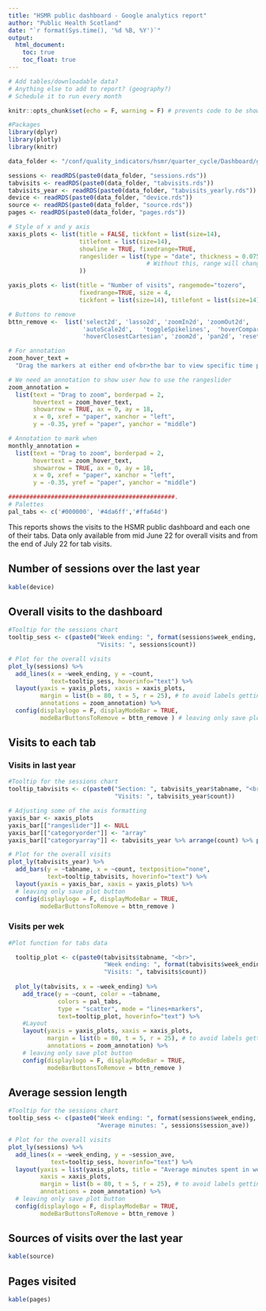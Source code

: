 ```yaml
---
title: "HSMR public dashboard - Google analytics report"
author: "Public Health Scotland"
date: "`r format(Sys.time(), '%d %B, %Y')`"
output: 
  html_document:
    toc: true
    toc_float: true
---
```

  
  ```r
# Add tables/downloadable data?
# Anything else to add to report? (geography?)
# Schedule it to run every month

```


```r
knitr::opts_chunk$set(echo = F, warning = F) # prevents code to be shown in report

#Packages
library(dplyr)
library(plotly)
library(knitr)
```

```r
data_folder <- "/conf/quality_indicators/hsmr/quarter_cycle/Dashboard/google_analytics/"

sessions <- readRDS(paste0(data_folder, "sessions.rds"))
tabvisits <- readRDS(paste0(data_folder, "tabvisits.rds"))
tabvisits_year <- readRDS(paste0(data_folder, "tabvisits_yearly.rds"))
device <- readRDS(paste0(data_folder, "device.rds"))
source <- readRDS(paste0(data_folder, "source.rds"))
pages <- readRDS(paste0(data_folder, "pages.rds"))

```

```r

# Style of x and y axis
xaxis_plots <- list(title = FALSE, tickfont = list(size=14), 
                    titlefont = list(size=14),
                    showline = TRUE, fixedrange=TRUE,
                    rangeslider = list(type = "date", thickness = 0.075
                                       # Without this, range will change when adding/removing markers
                    ))

yaxis_plots <- list(title = "Number of visits", rangemode="tozero", 
                    fixedrange=TRUE, size = 4,
                    tickfont = list(size=14), titlefont = list(size=14))

# Buttons to remove
bttn_remove <-  list('select2d', 'lasso2d', 'zoomIn2d', 'zoomOut2d',
                     'autoScale2d',   'toggleSpikelines',  'hoverCompareCartesian',
                     'hoverClosestCartesian', 'zoom2d', 'pan2d', 'resetScale2d') 

# For annotation
zoom_hover_text =
  "Drag the markers at either end of<br>the bar to view specific time periods"

# We need an annotation to show user how to use the rangeslider
zoom_annotation =
  list(text = "Drag to zoom", borderpad = 2,
       hovertext = zoom_hover_text,
       showarrow = TRUE, ax = 0, ay = 18,
       x = 0, xref = "paper", xanchor = "left",
       y = -0.35, yref = "paper", yanchor = "middle")

# Annotation to mark when 
monthly_annotation =
  list(text = "Drag to zoom", borderpad = 2,
       hovertext = zoom_hover_text,
       showarrow = TRUE, ax = 0, ay = 18,
       x = 0, xref = "paper", xanchor = "left",
       y = -0.35, yref = "paper", yanchor = "middle")

###############################################.
# Palettes 
pal_tabs <- c('#000000', '#4da6ff','#ffa64d')

```

This reports shows the visits to the HSMR public dashboard and each one
of their tabs. Data only available from mid June 22 for overall visits and from the end of July 22 for tab visits.

## Number of sessions over the last year

```r
kable(device)
```

## Overall visits to the dashboard

```r
#Tooltip for the sessions chart
tooltip_sess <- c(paste0("Week ending: ", format(sessions$week_ending, "%d %B %Y"), "<br>",
                         "Visits: ", sessions$count))

# Plot for the overall visits
plot_ly(sessions) %>% 
  add_lines(x = ~week_ending, y = ~count,
            text=tooltip_sess, hoverinfo="text") %>% 
  layout(yaxis = yaxis_plots, xaxis = xaxis_plots,
         margin = list(b = 80, t = 5, r = 25), # to avoid labels getting cut off
         annotations = zoom_annotation) %>%    
  config(displaylogo = F, displayModeBar = TRUE, 
         modeBarButtonsToRemove = bttn_remove ) # leaving only save plot button

```

## Visits to each tab

### Visits in last year
```r
#Tooltip for the sessions chart
tooltip_tabvisits <- c(paste0("Section: ", tabvisits_year$tabname, "<br>",
                              "Visits: ", tabvisits_year$count))

# Adjusting some of the axis formatting
yaxis_bar <- xaxis_plots
yaxis_bar[["rangeslider"]] <- NULL
yaxis_bar[["categoryorder"]] <- "array"
yaxis_bar[["categoryarray"]] <- tabvisits_year %>% arrange(count) %>% pull(tabname)

# Plot for the overall visits
plot_ly(tabvisits_year) %>% 
  add_bars(y = ~tabname, x = ~count, textposition="none",
           text=tooltip_tabvisits, hoverinfo="text") %>% 
  layout(yaxis = yaxis_bar, xaxis = yaxis_plots) %>% 
  # leaving only save plot button
  config(displaylogo = F, displayModeBar = TRUE, 
         modeBarButtonsToRemove = bttn_remove )

```

### Visits per wek

```r
#Plot function for tabs data

  tooltip_plot <- c(paste0(tabvisits$tabname, "<br>",
                           "Week ending: ", format(tabvisits$week_ending, "%d %B %Y"), "<br>",
                           "Visits: ", tabvisits$count))
  
  plot_ly(tabvisits, x = ~week_ending) %>% 
    add_trace(y = ~count, color = ~tabname,
              colors = pal_tabs,
              type = "scatter", mode = "lines+markers",
              text=tooltip_plot, hoverinfo="text") %>% 
    #Layout
    layout(yaxis = yaxis_plots, xaxis = xaxis_plots,
           margin = list(b = 80, t = 5, r = 25), # to avoid labels getting cut off
           annotations = zoom_annotation) %>% 
    # leaving only save plot button
    config(displaylogo = F, displayModeBar = TRUE, 
           modeBarButtonsToRemove = bttn_remove )

```

## Average session length

```r


#Tooltip for the sessions chart
tooltip_sess <- c(paste0("Week ending: ", format(sessions$week_ending, "%d %B %Y"), "<br>",
                         "Average minutes: ", sessions$session_ave))

# Plot for the overall visits
plot_ly(sessions) %>% 
  add_lines(x = ~week_ending, y = ~session_ave,
            text=tooltip_sess, hoverinfo="text") %>% 
  layout(yaxis = list(yaxis_plots, title = "Average minutes spent in website"), 
         xaxis = xaxis_plots,
         margin = list(b = 80, t = 5, r = 25), # to avoid labels getting cut off
         annotations = zoom_annotation) %>% 
  # leaving only save plot button
  config(displaylogo = F, displayModeBar = TRUE, 
         modeBarButtonsToRemove = bttn_remove )

```

## Sources of visits over the last year

```r
kable(source)
```

## Pages visited

```r
kable(pages)
```

